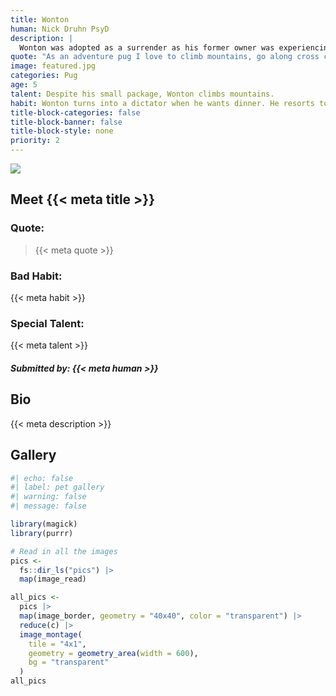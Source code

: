 ```yaml
---
title: Wonton 
human: Nick Druhn PsyD
description: |
  Wonton was adopted as a surrender as his former owner was experiencing severe cognitive decline. He moved from Texas to Vancouver BC in February 2020 and hit the jackpot with his new owners!
quote: "As an adventure pug I love to climb mountains, go along cross country skiing, and especially run in the ocean surf!"
image: featured.jpg
categories: Pug
age: 5
talent: Despite his small package, Wonton climbs mountains. 
habit: Wonton turns into a dictator when he wants dinner. He resorts to stealing and chewing on shoes.
title-block-categories: false
title-block-banner: false
title-block-style: none
priority: 2
---
```


::: grid
::: {#about-pet-text .g-col-12 .g-col-md-6}
![](featured.jpg){.lightbox}
:::

::: {.g-col-12 .g-col-md-6}
::: {simple-info}
# Meet {{< meta title >}}

### Quote: 

> {{< meta quote >}}

### Bad Habit:

{{< meta habit >}}

### Special Talent:

{{< meta talent >}}
:::
:::
:::

##### Submitted by: {{< meta human >}}

## Bio

{{< meta description >}}

## Gallery

```r
#| echo: false
#| label: pet gallery
#| warning: false
#| message: false

library(magick)
library(purrr)

# Read in all the images
pics <-
  fs::dir_ls("pics") |>
  map(image_read)

all_pics <-
  pics |>
  map(image_border, geometry = "40x40", color = "transparent") |>
  reduce(c) |>
  image_montage(
    tile = "4x1",
    geometry = geometry_area(width = 600),
    bg = "transparent"
  )
all_pics
```
